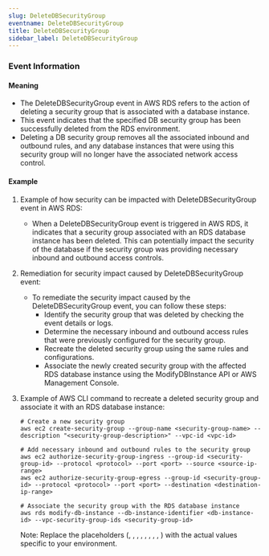 ```yaml
--- 
slug: DeleteDBSecurityGroup
eventname: DeleteDBSecurityGroup
title: DeleteDBSecurityGroup
sidebar_label: DeleteDBSecurityGroup
---
```

                       
### Event Information

#### Meaning

- The DeleteDBSecurityGroup event in AWS RDS refers to the action of deleting a security group that is associated with a database instance.
- This event indicates that the specified DB security group has been successfully deleted from the RDS environment.
- Deleting a DB security group removes all the associated inbound and outbound rules, and any database instances that were using this security group will no longer have the associated network access control.

#### Example

1. Example of how security can be impacted with DeleteDBSecurityGroup event in AWS RDS:
   - When a DeleteDBSecurityGroup event is triggered in AWS RDS, it indicates that a security group associated with an RDS database instance has been deleted. This can potentially impact the security of the database if the security group was providing necessary inbound and outbound access controls.

2. Remediation for security impact caused by DeleteDBSecurityGroup event:
   - To remediate the security impact caused by the DeleteDBSecurityGroup event, you can follow these steps:
     - Identify the security group that was deleted by checking the event details or logs.
     - Determine the necessary inbound and outbound access rules that were previously configured for the security group.
     - Recreate the deleted security group using the same rules and configurations.
     - Associate the newly created security group with the affected RDS database instance using the ModifyDBInstance API or AWS Management Console.

3. Example of AWS CLI command to recreate a deleted security group and associate it with an RDS database instance:
   ```
   # Create a new security group
   aws ec2 create-security-group --group-name <security-group-name> --description "<security-group-description>" --vpc-id <vpc-id>

   # Add necessary inbound and outbound rules to the security group
   aws ec2 authorize-security-group-ingress --group-id <security-group-id> --protocol <protocol> --port <port> --source <source-ip-range>
   aws ec2 authorize-security-group-egress --group-id <security-group-id> --protocol <protocol> --port <port> --destination <destination-ip-range>

   # Associate the security group with the RDS database instance
   aws rds modify-db-instance --db-instance-identifier <db-instance-id> --vpc-security-group-ids <security-group-id>
   ```
   Note: Replace the placeholders (<security-group-name>, <security-group-description>, <vpc-id>, <protocol>, <port>, <source-ip-range>, <destination-ip-range>, <security-group-id>, <db-instance-id>) with the actual values specific to your environment.


 